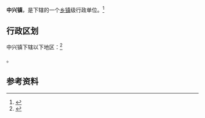 {{中国乡级行政区|46/90/23/106/000}}

'''中兴镇'''，是{{PRC admin/fullname|46/90/23/106/000|3}}下辖的一个[[乡镇|乡镇]]级行政单位。<ref>{{PRC admin/ref sgc|{{PRC admin/parent|46/90/23/106/000}}}}</ref>

== 行政区划 ==

中兴镇下辖以下地区：<ref>{{PRC admin/ref sgc|46/90/23/106/000}}</ref>

{{PRC admin/children|46/90/23/106/000}}。

== 参考资料 ==

{{reflist}}

{{行政区划小作品}}
{{PRC admin/navcat|46/90/23/106/000}}